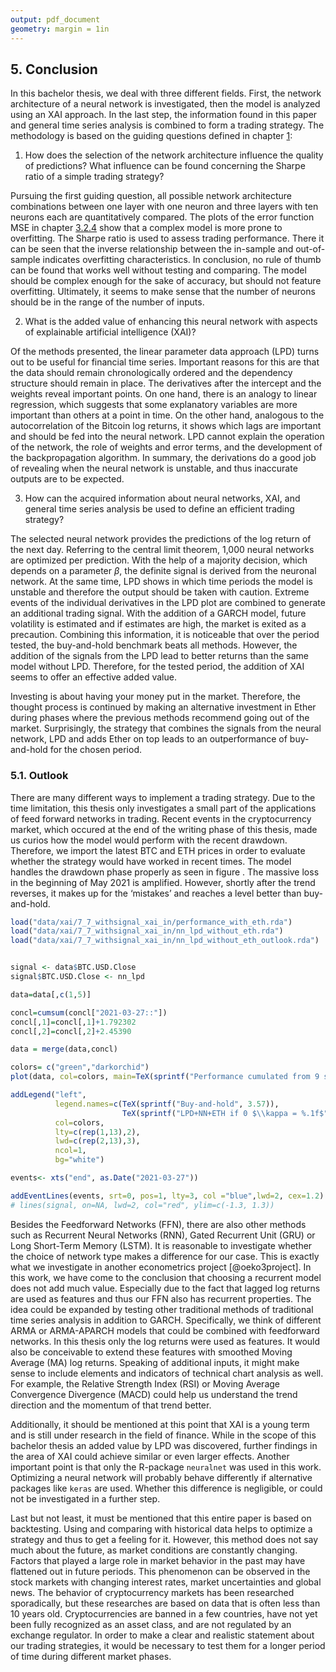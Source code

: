 ```yaml
---
output: pdf_document
geometry: margin = 1in
---
```


## 5. Conclusion

In this bachelor thesis, we deal with three different fields. First, the network architecture of a neural network is investigated, then the model is analyzed using an XAI approach. In the last step, the information found in this paper and general time series analysis is combined to form a trading strategy. The methodology is based on the guiding questions defined in chapter [1](#introduction):

1) How does the selection of the network architecture influence the quality of predictions? What influence can be found concerning the Sharpe ratio of a simple trading strategy?

Pursuing the first guiding question, all possible network architecture combinations between one layer with one neuron and three layers with ten neurons each are quantitatively compared. The plots of the error function MSE in chapter [3.2.4](#evaluate_nn) show that a complex model is more prone to overfitting. The Sharpe ratio is used to assess trading performance. There it can be seen that the inverse relationship between the in-sample and out-of-sample indicates overfitting characteristics. In conclusion, no rule of thumb can be found that works well without testing and comparing. The model should be complex enough for the sake of accuracy, but should not feature overfitting. Ultimately, it seems to make sense that the number of neurons should be in the range of the number of inputs.

2) What is the added value of enhancing this neural network with aspects of explainable artificial intelligence (XAI)? 

Of the methods presented, the linear parameter data approach (LPD) turns out to be useful for financial time series. Important reasons for this are that the data should remain chronologically ordered and the dependency structure should remain in place. The derivatives after the intercept and the weights reveal important points. On one hand, there is an analogy to linear regression, which suggests that some explanatory variables are more important than others at a point in time. On the other hand, analogous to the autocorrelation of the Bitcoin log returns, it shows which lags are important and should be fed into the neural network. LPD cannot explain the operation of the network, the role of weights and error terms, and the development of the backpropagation algorithm. In summary, the derivations do a good job of revealing when the neural network is unstable, and thus inaccurate outputs are to be expected. 

3) How can the acquired information about neural networks, XAI, and general time series analysis be used to define an efficient trading strategy?

The selected neural network provides the predictions of the log return of the next day. Referring to the central limit theorem, 1,000 neural networks are optimized per prediction. With the help of a majority decision, which depends on a parameter $\beta$, the definite signal is derived from the neuronal network. At the same time, LPD shows in which time periods the model is unstable and therefore the output should be taken with caution. Extreme events of the individual derivatives in the LPD plot are combined to generate an additional trading signal. With the addition of a GARCH model, future volatility is estimated and if estimates are high, the market is exited as a precaution. Combining this information, it is noticeable that over the period tested, the buy-and-hold benchmark beats all methods. However, the addition of the signals from the LPD lead to better returns than the same model without LPD. Therefore, for the tested period, the addition of XAI seems to offer an effective added value. 

Investing is about having your money put in the market. Therefore, the thought process is continued by making an alternative investment in Ether during phases where the previous methods recommend going out of the market. Surprisingly, the strategy that combines the signals from the neural network, LPD and adds Ether on top leads to an outperformance of buy-and-hold for the chosen period. 


\newpage

### 5.1. Outlook

There are many different ways to implement a trading strategy. Due to the time limitation, this thesis only investigates a small part of the applications of feed forward networks in trading. Recent events in the cryptocurrency market, which occured at the end of the writing phase of this thesis, made us curios how the model would perform with the recent drawdown. Therefore, we import the latest BTC and ETH prices in order to evaluate whether the strategy would have worked in recent times. The model handles the drawdown phase properly as seen in figure \ref{fig:with_eth_sole_outlook}. The massive loss in the beginning of May 2021 is amplified. However, shortly after the trend reverses, it makes up for the 'mistakes' and reaches a level better than buy-and-hold. 

```r

load("data/xai/7_7_withsignal_xai_in/performance_with_eth.rda")
load("data/xai/7_7_withsignal_xai_in/nn_lpd_without_eth.rda")
load("data/xai/7_7_withsignal_xai_in/nn_lpd_without_eth_outlook.rda")


signal <- data$BTC.USD.Close
signal$BTC.USD.Close <- nn_lpd

data=data[,c(1,5)]

concl=cumsum(concl["2021-03-27::"])
concl[,1]=concl[,1]+1.792302
concl[,2]=concl[,2]+2.45390

data = merge(data,concl)

colors= c("green","darkorchid")
plot(data, col=colors, main=TeX(sprintf("Performance cumulated from 9 splits, $\\lambda = %d$", 1)))

addLegend("left",
          legend.names=c(TeX(sprintf("Buy-and-hold", 3.57)),
                         TeX(sprintf("LPD+NN+ETH if 0 $\\kappa = %.1f$", 0.2, 4.41))),
          col=colors,
          lty=c(rep(1,13),2),
          lwd=c(rep(2,13),3),
          ncol=1,
          bg="white")

events<- xts("end", as.Date("2021-03-27"))

addEventLines(events, srt=0, pos=1, lty=3, col ="blue",lwd=2, cex=1.2)
# lines(signal, on=NA, lwd=2, col="red", ylim=c(-1.3, 1.3))

```

Besides the Feedforward Networks (FFN), there are also other methods such as Recurrent Neural Networks (RNN), Gated Recurrent Unit (GRU) or Long Short-Term Memory (LSTM). It is reasonable to investigate whether the choice of network type makes a difference for our case. This is exactly what we investigate in another econometrics project [@oeko3project]. In this work, we have come to the conclusion that choosing a recurrent model does not add much value. Especially due to the fact that lagged log returns are used as features and thus our FFN also has recurrent properties. The idea could be expanded by testing other traditional methods of traditional time series analysis in addition to GARCH. Specifically, we think of different ARMA or ARMA-APARCH models that could be combined with feedforward networks. In this thesis only the log returns were used as features. It would also be conceivable to extend these features with smoothed Moving Average (MA) log returns. Speaking of additional inputs, it might make sense to include elements and indicators of technical chart analysis as well. For example, the Relative Strength Index (RSI) or Moving Average Convergence Divergence (MACD) could help us understand the trend direction and the momentum of that trend better.

Additionally, it should be mentioned at this point that XAI is a young term and is still under research in the field of finance. While in the scope of this bachelor thesis an added value by LPD was discovered, further findings in the area of XAI could achieve similar or even larger effects.  Another important point is that only the R-package `neuralnet` was used in this work. Optimizing a neural network will probably behave differently if alternative packages like `keras` are used. Whether this difference is negligible, or could not be investigated in a further step.

\newpage

Last but not least, it must be mentioned that this entire paper is based on backtesting. Using and comparing with historical data helps to optimize a strategy and thus to get a feeling for it. However, this method does not say much about the future, as market conditions are constantly changing.  Factors that played a large role in market behavior in the past may have flattened out in future periods. This phenomenon can be observed in the stock markets with changing interest rates, market uncertainties and global news. The behavior of cryptocurrency markets has been researched sporadically, but these researches are based on data that is often less than 10 years old. Cryptocurrencies are banned in a few countries, have not yet been fully recognized as an asset class, and are not regulated by an exchange regulator. In order to make a clear and realistic statement about our trading strategies, it would be necessary to test them for a longer period of time during different market phases. 
